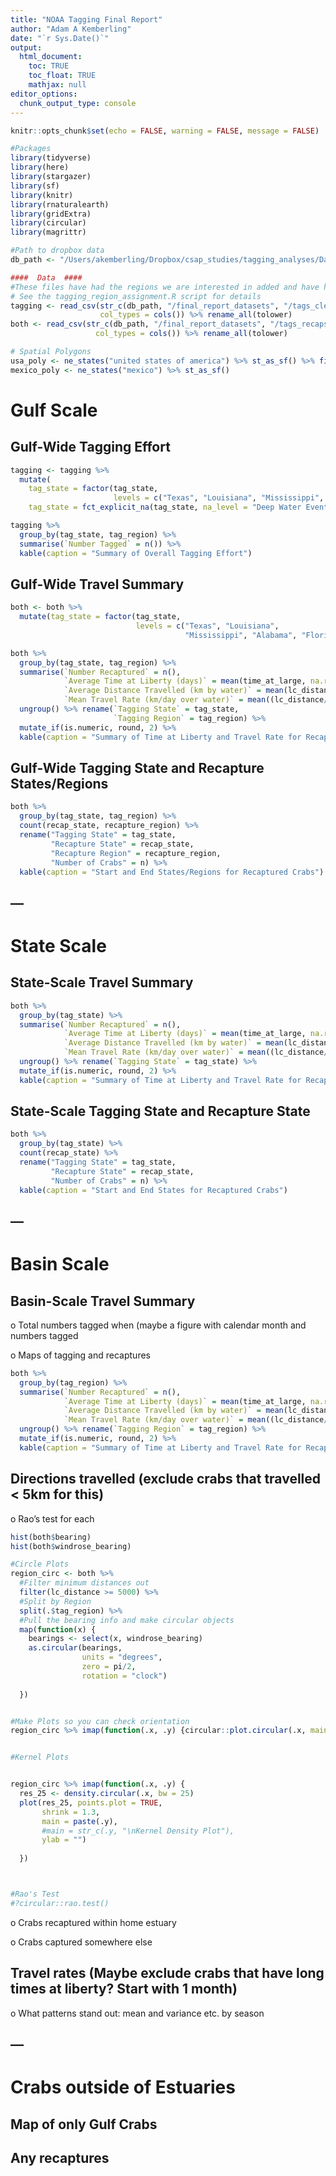 ```yaml
---
title: "NOAA Tagging Final Report"
author: "Adam A Kemberling"
date: "`r Sys.Date()`"
output: 
  html_document:
    toc: TRUE
    toc_float: TRUE
    mathjax: null
editor_options: 
  chunk_output_type: console
---
```



```r
knitr::opts_chunk$set(echo = FALSE, warning = FALSE, message = FALSE)

#Packages
library(tidyverse)
library(here)
library(stargazer)
library(sf)
library(knitr)
library(rnaturalearth)
library(gridExtra)
library(circular)
library(magrittr)

#Path to dropbox data
db_path <- "/Users/akemberling/Dropbox/csap_studies/tagging_analyses/Data"

####  Data  ####
#These files have had the regions we are interested in added and have had bad tags removed
# See the tagging_region_assignment.R script for details
tagging <- read_csv(str_c(db_path, "/final_report_datasets", "/tags_clean_final.csv"), 
                    col_types = cols()) %>% rename_all(tolower)
both <- read_csv(str_c(db_path, "/final_report_datasets", "/tags_recaps_clean_final.csv"), 
                   col_types = cols()) %>% rename_all(tolower)

# Spatial Polygons
usa_poly <- ne_states("united states of america") %>% st_as_sf() %>% filter(region == "South")
mexico_poly <- ne_states("mexico") %>% st_as_sf()
```

# Gulf Scale


##  Gulf-Wide Tagging Effort

```r
tagging <- tagging %>% 
  mutate(
    tag_state = factor(tag_state, 
                       levels = c("Texas", "Louisiana", "Mississippi", "Alabama", "Florida")),
    tag_state = fct_explicit_na(tag_state, na_level = "Deep Water Event"))

tagging %>% 
  group_by(tag_state, tag_region) %>% 
  summarise(`Number Tagged` = n()) %>% 
  kable(caption = "Summary of Overall Tagging Effort")


```


## Gulf-Wide Travel Summary


```r
both <- both %>% 
  mutate(tag_state = factor(tag_state, 
                            levels = c("Texas", "Louisiana", 
                                       "Mississippi", "Alabama", "Florida")))

both %>% 
  group_by(tag_state, tag_region) %>% 
  summarise(`Number Recaptured` = n(),
            `Average Time at Liberty (days)` = mean(time_at_large, na.rm = T),
            `Average Distance Travelled (km by water)` = mean(lc_distance / 1000),
            `Mean Travel Rate (km/day over water)` = mean((lc_distance/1000) / time_at_large)) %>% 
  ungroup() %>% rename(`Tagging State` = tag_state,
                       `Tagging Region` = tag_region) %>% 
  mutate_if(is.numeric, round, 2) %>% 
  kable(caption = "Summary of Time at Liberty and Travel Rate for Recaptures by their Release State and Sub-region")
```


##  Gulf-Wide Tagging State and Recapture States/Regions


```r
both %>% 
  group_by(tag_state, tag_region) %>% 
  count(recap_state, recapture_region) %>%  
  rename("Tagging State" = tag_state,
         "Recapture State" = recap_state,
         "Recapture Region" = recapture_region,
         "Number of Crabs" = n) %>% 
  kable(caption = "Start and End States/Regions for Recaptured Crabs")
```

---  
---   

# State Scale

##   State-Scale Travel Summary

```r
both %>% 
  group_by(tag_state) %>% 
  summarise(`Number Recaptured` = n(),
            `Average Time at Liberty (days)` = mean(time_at_large, na.rm = T),
            `Average Distance Travelled (km by water)` = mean(lc_distance / 1000),
            `Mean Travel Rate (km/day over water)` = mean((lc_distance/1000) / time_at_large)) %>% 
  ungroup() %>% rename(`Tagging State` = tag_state) %>% 
  mutate_if(is.numeric, round, 2) %>%  
  kable(caption = "Summary of Time at Liberty and Travel Rate for Recaptures by their Release State")
```

##   State-Scale Tagging State and Recapture State

```r
both %>% 
  group_by(tag_state) %>% 
  count(recap_state) %>%  
  rename("Tagging State" = tag_state,
         "Recapture State" = recap_state,
         "Number of Crabs" = n) %>% 
  kable(caption = "Start and End States for Recaptured Crabs")
```

---
---

# Basin Scale

##   Basin-Scale Travel Summary

o   Total numbers tagged when (maybe a figure with calendar month and numbers tagged

o   Maps of tagging and recaptures

```r
both %>% 
  group_by(tag_region) %>% 
  summarise(`Number Recaptured` = n(),
            `Average Time at Liberty (days)` = mean(time_at_large, na.rm = T),
            `Average Distance Travelled (km by water)` = mean(lc_distance / 1000),
            `Mean Travel Rate (km/day over water)` = mean((lc_distance/1000) / time_at_large)) %>% 
  ungroup() %>% rename(`Tagging Region` = tag_region) %>% 
  mutate_if(is.numeric, round, 2) %>%  
  kable(caption = "Summary of Time at Liberty and Travel Rate for Recaptures by their Release Region")
```


##   Directions travelled (exclude crabs that travelled < 5km for this)

o   Rao’s test for each

```r
hist(both$bearing)
hist(both$windrose_bearing)

#Circle Plots
region_circ <- both %>% 
  #Filter minimum distances out
  filter(lc_distance >= 5000) %>% 
  #Split by Region
  split(.$tag_region) %>% 
  #Pull the bearing info and make circular objects
  map(function(x) {
    bearings <- select(x, windrose_bearing)
    as.circular(bearings, 
                units = "degrees",
                zero = pi/2,
                rotation = "clock")
    
  })


#Make Plots so you can check orientation
region_circ %>% imap(function(.x, .y) {circular::plot.circular(.x, main = paste(.y))})


#Kernel Plots


region_circ %>% imap(function(.x, .y) {
  res_25 <- density.circular(.x, bw = 25)
  plot(res_25, points.plot = TRUE,
       shrink = 1.3,
       main = paste(.y), 
       #main = str_c(.y, "\nKernel Density Plot"), 
       ylab = "")
  
  })



#Rao's Test
#?circular::rao.test()

```


o   Crabs recaptured within home estuary

o   Crabs captured somewhere else

##  Travel rates (Maybe exclude crabs that have long times at liberty? Start with 1 month)

o   What patterns stand out: mean and variance etc. by season


---
---
 
# Crabs outside of Estuaries

##   Map of only Gulf Crabs




##   Any recaptures




